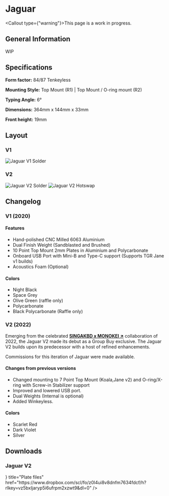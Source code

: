 
# Jaguar

<Callout type={"warning"}>This page is a work in progress.</Callout>

## General Information

WIP

## Specifications

**Form factor:** 84/87 Tenkeyless

**Mounting Style:** Top Mount (R1) | Top Mount / O-ring mount (R2)

**Typing Angle:** 6°

**Dimensions:** 364mm x 144mm x 33mm

**Front height:** 19mm

## Layout

### V1

![Jaguar V1 Solder](/JaguarV1_Solder.png)

### V2

![Jaguar V2 Solder](/JaguarV2_Solder.png)
![Jaguar V2 Hotswap](/JaguarV2_Hotswap.png)

## Changelog

### V1 (2020)

#### Features

- Hand-polished CNC Milled 6063 Aluminium
- Dual Finish Weight (Sandblasted and Brushed)
- 10 Point Top Mount 2mm Plates in Aluminium and Polycarbonate
- Onboard USB Port with Mini-B and Type-C support (Supports TGR Jane v1 builds)
- Acoustics Foam (Optional)

#### Colors

- Night Black
- Space Grey
- Olive Green (raffle only)
- Polycarbonate
- Black Polycarbonate (Raffle only)

### V2 (2022)

Emerging from the celebrated [**SINGAKBD x MONOKEI ↗**](https://monokei.co/monokei-x-tgr-singakbd/singakbd-jaguar-v2) collaboration of 2022, the Jaguar V2 made its debut as a Group Buy exclusive. The Jaguar V2 builds upon its predecessor with a host of refined enhancements.

Commissions for this iteration of Jaguar were made available.

#### Changes from previous versions

- Changed mounting to 7 Point Top Mount (Koala,Jane v2) and O-ring/X-ring with Screw-in Stabilizer support
- Improved and lowered USB port.
- Dual Weights (Internal is optional)
- Added Winkeyless.

#### Colors

- Scarlet Red
- Dark Violet
- Silver

## Downloads

### Jaguar V2

<Cards>
  <Card
    icon={<DownloadIcon />}
    title="Plate files"
    href="https://www.dropbox.com/scl/fo/z0l4ui8v8dnfm7634fdcf/h?rlkey=vz5bxljaryp5i6ufrpm2xzwt9&dl=0"
  />
</Cards>
